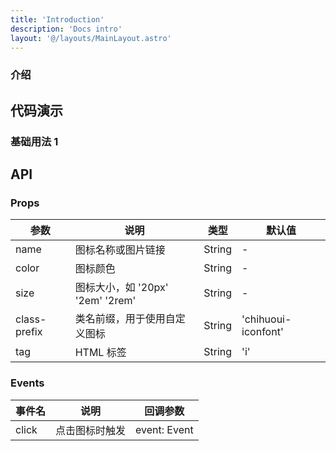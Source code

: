 ```yaml
---
title: 'Introduction'
description: 'Docs intro'
layout: '@/layouts/MainLayout.astro'
---
```



<SwiperVue client:visible />

### 介绍

## 代码演示

### 基础用法 1

## API

### Props

| 参数         | 说明                             | 类型   | 默认值              |
| ------------ | -------------------------------- | ------ | ------------------- |
| name         | 图标名称或图片链接               | String | -                   |
| color        | 图标颜色                         | String | -                   |
| size         | 图标大小，如 '20px' '2em' '2rem' | String | -                   |
| class-prefix | 类名前缀，用于使用自定义图标     | String | 'chihuoui-iconfont' |
| tag          | HTML 标签                        | String | 'i'                 |

### Events

| 事件名 | 说明           | 回调参数     |
| ------ | -------------- | ------------ |
| click  | 点击图标时触发 | event: Event |
